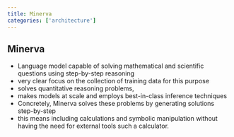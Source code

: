 ```yaml
---
title: Minerva
categories: ['architecture']
---
```


## Minerva
- Language model capable of solving mathematical and scientific questions using step-by-step reasoning
- very clear focus on the collection of training data for this purpose
- solves quantitative reasoning problems,
- makes models at scale and employs best-in-class inference techniques
- Concretely, Minerva solves these problems by generating solutions step-by-step
- this means including calculations and symbolic manipulation without having the need for external tools such a calculator.



